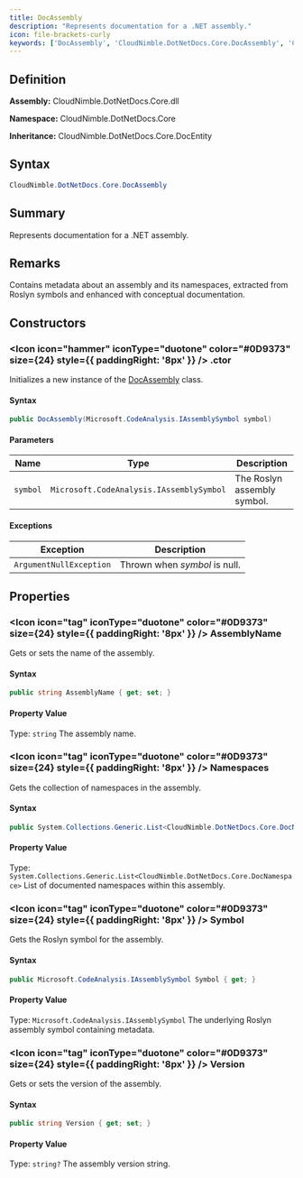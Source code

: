 ```yaml
---
title: DocAssembly
description: "Represents documentation for a .NET assembly."
icon: file-brackets-curly
keywords: ['DocAssembly', 'CloudNimble.DotNetDocs.Core.DocAssembly', 'CloudNimble.DotNetDocs.Core', 'class', 'CloudNimble.DotNetDocs.Core.DocEntity']
---
```


## Definition

**Assembly:** CloudNimble.DotNetDocs.Core.dll

**Namespace:** CloudNimble.DotNetDocs.Core

**Inheritance:** CloudNimble.DotNetDocs.Core.DocEntity

## Syntax

```csharp
CloudNimble.DotNetDocs.Core.DocAssembly
```

## Summary

Represents documentation for a .NET assembly.

## Remarks

Contains metadata about an assembly and its namespaces, extracted from Roslyn symbols and enhanced
            with conceptual documentation.

## Constructors

### <Icon icon="hammer" iconType="duotone" color="#0D9373" size={24} style={{ paddingRight: '8px' }} />  .ctor

Initializes a new instance of the [DocAssembly](/api-reference/CloudNimble/DotNetDocs/Core/DocAssembly) class.

#### Syntax

```csharp
public DocAssembly(Microsoft.CodeAnalysis.IAssemblySymbol symbol)
```

#### Parameters

| Name | Type | Description |
|------|------|-------------|
| `symbol` | `Microsoft.CodeAnalysis.IAssemblySymbol` | The Roslyn assembly symbol. |

#### Exceptions

| Exception | Description |
|-----------|-------------|
| `ArgumentNullException` | Thrown when *symbol* is null. |

## Properties

### <Icon icon="tag" iconType="duotone" color="#0D9373" size={24} style={{ paddingRight: '8px' }} />  AssemblyName

Gets or sets the name of the assembly.

#### Syntax

```csharp
public string AssemblyName { get; set; }
```

#### Property Value

Type: `string`
The assembly name.

### <Icon icon="tag" iconType="duotone" color="#0D9373" size={24} style={{ paddingRight: '8px' }} />  Namespaces

Gets the collection of namespaces in the assembly.

#### Syntax

```csharp
public System.Collections.Generic.List<CloudNimble.DotNetDocs.Core.DocNamespace> Namespaces { get; }
```

#### Property Value

Type: `System.Collections.Generic.List<CloudNimble.DotNetDocs.Core.DocNamespace>`
List of documented namespaces within this assembly.

### <Icon icon="tag" iconType="duotone" color="#0D9373" size={24} style={{ paddingRight: '8px' }} />  Symbol

Gets the Roslyn symbol for the assembly.

#### Syntax

```csharp
public Microsoft.CodeAnalysis.IAssemblySymbol Symbol { get; }
```

#### Property Value

Type: `Microsoft.CodeAnalysis.IAssemblySymbol`
The underlying Roslyn assembly symbol containing metadata.

### <Icon icon="tag" iconType="duotone" color="#0D9373" size={24} style={{ paddingRight: '8px' }} />  Version

Gets or sets the version of the assembly.

#### Syntax

```csharp
public string Version { get; set; }
```

#### Property Value

Type: `string?`
The assembly version string.

